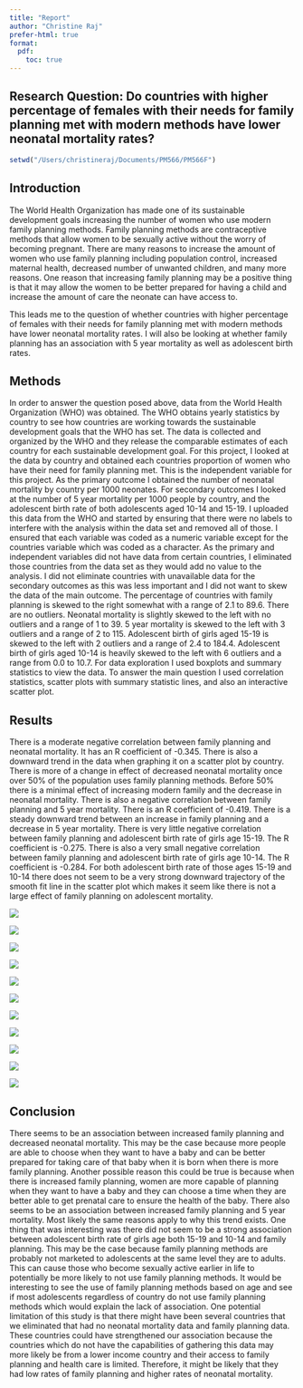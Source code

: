 ```yaml
---
title: "Report"
author: "Christine Raj"
prefer-html: true
format: 
  pdf:
    toc: true
---
```


## **Research Question: Do countries with higher percentage of females with their needs for family planning met with modern methods have lower neonatal mortality rates?**

```r
setwd("/Users/christineraj/Documents/PM566/PM566F")


```

## **Introduction**

The World Health Organization has made one of its sustainable development goals increasing the number of women who use modern family planning methods. Family planning methods are contraceptive methods that allow women to be sexually active without the worry of becoming pregnant. There are many reasons to increase the amount of women who use family planning including population control, increased maternal health, decreased number of unwanted children, and many more reasons. One reason that increasing family planning may be a positive thing is that it may allow the women to be better prepared for having a child and increase the amount of care the neonate can have access to.

This leads me to the question of whether countries with higher percentage of females with their needs for family planning met with modern methods have lower neonatal mortality rates. I will also be looking at whether family planning has an association with 5 year mortality as well as adolescent birth rates.

## **Methods**

In order to answer the question posed above, data from the World Health Organization (WHO) was obtained. The WHO obtains yearly statistics by country to see how countries are working towards the sustainable development goals that the WHO has set. The data is collected and organized by the WHO and they release the comparable estimates of each country for each sustainable development goal. For this project, I looked at the data by country and obtained each countries proportion of women who have their need for family planning met. This is the independent variable for this project. As the primary outcome I obtained the number of neonatal mortality by country per 1000 neonates. For secondary outcomes I looked at the number of 5 year mortality per 1000 people by country, and the adolescent birth rate of both adolescents aged 10-14 and 15-19. I uploaded this data from the WHO and started by ensuring that there were no labels to interfere with the analysis within the data set and removed all of those. I ensured that each variable was coded as a numeric variable except for the countries variable which was coded as a character. As the primary and independent variables did not have data from certain countries, I eliminated those countries from the data set as they would add no value to the analysis. I did not eliminate countries with unavailable data for the secondary outcomes as this was less important and I did not want to skew the data of the main outcome. The percentage of countries with family planning is skewed to the right somewhat with a range of 2.1 to 89.6. There are no outliers. Neonatal mortality is slightly skewed to the left with no outliers and a range of 1 to 39. 5 year mortality is skewed to the left with 3 outliers and a range of 2 to 115. Adolescent birth of girls aged 15-19 is skewed to the left with 2 outliers and a range of 2.4 to 184.4. Adolescent birth of girls aged 10-14 is heavily skewed to the left with 6 outliers and a range from 0.0 to 10.7. For data exploration I used boxplots and summary statistics to view the data. To answer the main question I used correlation statistics, scatter plots with summary statistic lines, and also an interactive scatter plot.

## **Results**

There is a moderate negative correlation between family planning and neonatal mortality. It has an R coefficient of -0.345. There is also a downward trend in the data when graphing it on a scatter plot by country. There is more of a change in effect of decreased neonatal mortality once over 50% of the population uses family planning methods. Before 50% there is a minimal effect of increasing modern family and the decrease in neonatal mortality. There is also a negative correlation between family planning and 5 year mortality. There is an R coefficient of -0.419. There is a steady downward trend between an increase in family planning and a decrease in 5 year mortality. There is very little negative correlation between family planning and adolescent birth rate of girls age 15-19. The R coefficient is -0.275. There is also a very small negative correlation between family planning and adolescent birth rate of girls age 10-14. The R coefficient is -0.284. For both adolescent birth rate of those ages 15-19 and 10-14 there does not seem to be a very strong downward trajectory of the smooth fit line in the scatter plot which makes it seem like there is not a large effect of family planning on adolescent mortality.

![](Density%20map%20family%20planning.png)

![](density%20map%20neonatal.png)

![](Screen%20Shot%202023-12-07%20at%206.45.03%20PM.png)

![](neonatal.png)

![](newplot%20(2).png)

![](5yeaer.png)

![](newplot%20(3).png)

![](adolescent%201519.png)

![](newplot%20(4).png)

![](adolescent%201014.png)

![](newplot%20(1).png)

## **Conclusion**

There seems to be an association between increased family planning and decreased neonatal mortality. This may be the case because more people are able to choose when they want to have a baby and can be better prepared for taking care of that baby when it is born when there is more family planning. Another possible reason this could be true is because when there is increased family planning, women are more capable of planning when they want to have a baby and they can choose a time when they are better able to get prenatal care to ensure the health of the baby. There also seems to be an association between increased family planning and 5 year mortality. Most likely the same reasons apply to why this trend exists. One thing that was interesting was there did not seem to be a strong association between adolescent birth rate of girls age both 15-19 and 10-14 and family planning. This may be the case because family planning methods are probably not marketed to adolescents at the same level they are to adults. This can cause those who become sexually active earlier in life to potentially be more likely to not use family planning methods. It would be interesting to see the use of family planning methods based on age and see if most adolescents regardless of country do not use family planning methods which would explain the lack of association. One potential limitation of this study is that there might have been several countries that we eliminated that had no neonatal mortality data and family planning data. These countries could have strengthened our association because the countries which do not have the capabilities of gathering this data may more likely be from a lower income country and their access to family planning and health care is limited. Therefore, it might be likely that they had low rates of family planning and higher rates of neonatal mortality.
